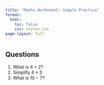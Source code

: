 ```yaml
---
title: "Maths Worksheet: Simple Practice"
format:
  html:
    toc: false
    css: styles.css
page-layout: full
---
```


## Questions

1. What is $4 + 2$?
    <div class="answer-box lines-2"></div>
1. Simplify $4 \times 3$
    <div class="answer-box lines-4"></div>
1. What is $10 - 7$?
    <div class="answer-box lines-5"></div>
